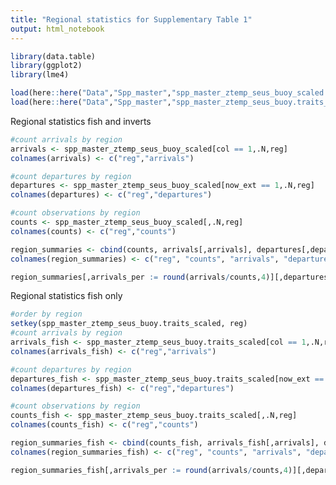 ```yaml
---
title: "Regional statistics for Supplementary Table 1"
output: html_notebook
---
```

```r

library(data.table)
library(ggplot2)
library(lme4)

load(here::here("Data","Spp_master","spp_master_ztemp_seus_buoy_scaled.RData"))
load(here::here("Data","Spp_master","spp_master_ztemp_seus_buoy.traits_scaled.RData"))

```

Regional statistics fish and inverts
```r
#count arrivals by region
arrivals <- spp_master_ztemp_seus_buoy_scaled[col == 1,.N,reg]
colnames(arrivals) <- c("reg","arrivals")

#count departures by region
departures <- spp_master_ztemp_seus_buoy_scaled[now_ext == 1,.N,reg]
colnames(departures) <- c("reg","departures")

#count observations by region
counts <- spp_master_ztemp_seus_buoy_scaled[,.N,reg]
colnames(counts) <- c("reg","counts")

region_summaries <- cbind(counts, arrivals[,arrivals], departures[,departures])
colnames(region_summaries) <- c("reg", "counts", "arrivals", "departures")

region_summaries[,arrivals_per := round(arrivals/counts,4)][,departures_per := round(departures/counts,4)]
```
Regional statistics fish only
```r
#order by region
setkey(spp_master_ztemp_seus_buoy.traits_scaled, reg)
#count arrivals by region
arrivals_fish <- spp_master_ztemp_seus_buoy.traits_scaled[col == 1,.N,reg]
colnames(arrivals_fish) <- c("reg","arrivals")

#count departures by region
departures_fish <- spp_master_ztemp_seus_buoy.traits_scaled[now_ext == 1,.N,reg]
colnames(departures_fish) <- c("reg","departures")

#count observations by region
counts_fish <- spp_master_ztemp_seus_buoy.traits_scaled[,.N,reg]
colnames(counts_fish) <- c("reg","counts")

region_summaries_fish <- cbind(counts_fish, arrivals_fish[,arrivals], departures_fish[,departures])
colnames(region_summaries_fish) <- c("reg", "counts", "arrivals", "departures")

region_summaries_fish[,arrivals_per := round(arrivals/counts,4)][,departures_per := round(departures/counts,4)]
```


